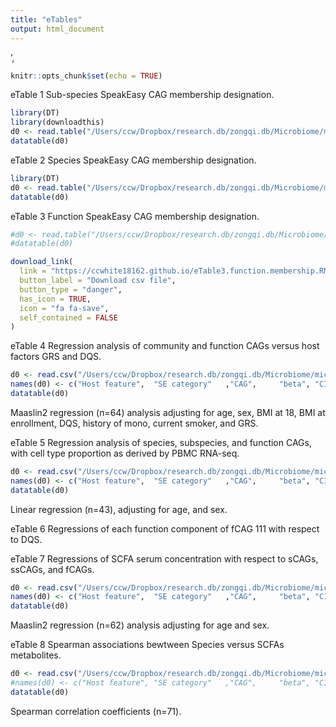 ```yaml
---
title: "eTables"
output: html_document
---
```

',
```r
knitr::opts_chunk$set(echo = TRUE)
```

eTable 1
Sub-species SpeakEasy CAG membership designation.
```r
library(DT)
library(downloadthis)
d0 <- read.table("/Users/ccw/Dropbox/research.db/zongqi.db/Microbiome/microbiome_manuscript/Final_working/TABLES/Tables_09AUG2021/eTables/eTable1.subspecies.membership.12SEP2021.RMD.csv", header=T, sep=",")
datatable(d0)
```

eTable 2
Species SpeakEasy CAG membership designation.
```r
library(DT)
d0 <- read.table("/Users/ccw/Dropbox/research.db/zongqi.db/Microbiome/microbiome_manuscript/Final_working/TABLES/Tables_09AUG2021/eTables/eTable2.species.membership.12SEP2021.csv", header=T, sep=",")
datatable(d0)
```

eTable 3
Function SpeakEasy CAG membership designation.
```r
#d0 <- read.table("/Users/ccw/Dropbox/research.db/zongqi.db/Microbiome/microbiome_manuscript/Final_working/TABLES/Tables_09AUG2021/eTables/eTable3.function.membership.12SEP2021.csv", header=T, sep=",")
#datatable(d0)

download_link(
  link = "https://ccwhite18162.github.io/eTable3.function.membership.RMD.csv",
  button_label = "Download csv file",
  button_type = "danger",
  has_icon = TRUE,
  icon = "fa fa-save",
  self_contained = FALSE
)
```

eTable 4
Regression analysis of community and function CAGs versus host factors GRS and DQS.
```r
d0 <- read.csv("/Users/ccw/Dropbox/research.db/zongqi.db/Microbiome/microbiome_manuscript/Final_working/TABLES/Tables_09AUG2021/eTables/eTable4.8pg.sCAGs_fCAGS_v_GRS_DQS.17SEP2021.MD.csv", as.is=T, header=T)
names(d0) <- c("Host feature",	"SE category"	,"CAG", 	"beta", "CI",	"p-value",	"FDR (stratified)")
datatable(d0)
```
Maaslin2 regression (n=64) analysis adjusting for age, sex, BMI at 18, BMI at enrollment, DQS, history of mono, current smoker, and GRS.

eTable 5
Regression analysis of species, subspecies, and function CAGs, with cell type proportion as derived by PBMC RNA-seq.
```r
d0 <- read.csv("/Users/ccw/Dropbox/research.db/zongqi.db/Microbiome/microbiome_manuscript/Final_working/TABLES/Tables_09AUG2021/eTables/eTable5.19pg.CAGs_v_celltype_proportion.02FEB2021.RMD.csv", as.is=T, header=T)
names(d0) <- c("Host feature",	"SE category"	,"CAG", 	"beta", "CI",	"p-value",	"FDR (stratified)")
datatable(d0)
```
Linear regression (n=43), adjusting for age, and sex.

eTable 6
Regressions of each function component of fCAG 111 with respect to DQS.

eTable 7
Regressions of SCFA serum concentration with respect to sCAGs, ssCAGs, and fCAGs.
```r
d0 <- read.csv("/Users/ccw/Dropbox/research.db/zongqi.db/Microbiome/microbiome_manuscript/Final_working/TABLES/Tables_09AUG2021/eTables/eTable7.19pg.CAGs_v_SCFAs.12SEP2021.RMD.csv", as.is=T, header=T)
names(d0) <- c("Host feature",	"SE category"	,"CAG", 	"beta", "CI",	"p-value",	"FDR (stratified)")
datatable(d0)
```
Maaslin2 regression (n=62) analysis adjusting for age and sex. 

eTable 8
Spearman associations bewtween Species versus SCFAs metabolites.
```r
d0 <- read.csv("/Users/ccw/Dropbox/research.db/zongqi.db/Microbiome/microbiome_manuscript/Final_working/TABLES/Tables_09AUG2021/eTables/eTable8.species_v_SCFAs.RMD.csv", as.is=T, header=T)
#names(d0) <- c("Host feature",	"SE category"	,"CAG", 	"beta", "CI",	"p-value",	"FDR (stratified)")
datatable(d0)
```
Spearman correlation coefficients (n=71).

<!-- ## Including Plots -->

<!-- You can also embed plots, for example: -->

<!-- ```{r pressure, echo=FALSE} -->
<!-- plot(pressure) -->
<!-- ``` -->

<!-- Note that the `echo = FALSE` parameter was added to the code chunk to prevent printing of the R code that generated the plot. -->
